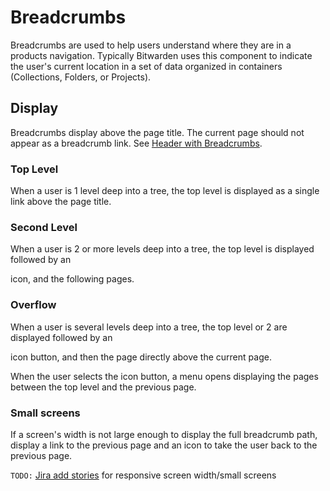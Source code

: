 

<Meta of={stories} />

# Breadcrumbs

Breadcrumbs are used to help users understand where they are in a products navigation. Typically
Bitwarden uses this component to indicate the user's current location in a set of data organized in
containers (Collections, Folders, or Projects).

<Primary />
<Controls />

## Display

Breadcrumbs display above the page title. The current page should not appear as a breadcrumb link.
See [Header with Breadcrumbs](?path=/story/web-header--with-breadcrumbs).

### Top Level

When a user is 1 level deep into a tree, the top level is displayed as a single link above the page
title.

<Canvas of={stories.TopLevel} />

### Second Level

When a user is 2 or more levels deep into a tree, the top level is displayed followed by an

<i class="bwi bwi-angle-right"></i> icon, and the following pages.

<Canvas of={stories.SecondLevel} />

### Overflow

When a user is several levels deep into a tree, the top level or 2 are displayed followed by an

<i class="bwi bwi-ellipsis-h"> </i> icon button, and then the page directly above the current page.

When the user selects the <i class="bwi bwi-ellipsis-h"></i> icon button, a menu opens displaying
the pages between the top level and the previous page.

<Canvas of={stories.Overflow} />

### Small screens

If a screen's width is not large enough to display the full breadcrumb path, display a link to the
previous page and an <i class="bwi bwi-angle-right"></i> icon to take the user back to the previous
page.

`TODO:` [Jira add stories](https://bitwarden.atlassian.net/browse/CL-102) for responsive screen
width/small screens
